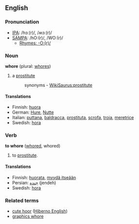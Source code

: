 ==English==
===Pronunciation===
*[[w:IPA|IPA]]: /hɔː(r)/, /ʍɔː(r)/
*[[w:SAMPA|SAMPA]]: /hO:(r)/, /WO:(r)/
**[[Rhymes:English:-O:(r)/|Rhymes: -O:(r)/]]

===Noun===
'''whore''' (plural: [[whores]])

# a [[prostitute]]
#:synonyms - [[WikiSaurus:prostitute]]

====Translations====
*Finnish: [[huora]]
*German:  [[Hure]], [[Nutte]]
*Italian: [[puttana]], [[baldracca]], [[prostituta]], [[scrofa]], [[troia]], [[meretrice]]
*Swedish: [[hora]]

===Verb===
'''to whore''' ([[whored]], whored)

# to [[prostitute]].

====Translations====
*Finnish: [[huorata]], [[myydä itseään]]
*Persian: [[جنده]] (jendeh)
*Swedish: [[hora]]

===Related terms===
*[[cute hoor]] ([[Hiberno English]])
*[[graphics whore]]